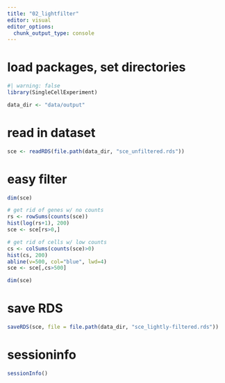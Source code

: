 ```yaml
---
title: "02_lightfilter"
editor: visual
editor_options: 
  chunk_output_type: console
---
```


# load packages, set directories

```r
#| warning: false
library(SingleCellExperiment)

data_dir <- "data/output"
```

# read in dataset

```r
sce <- readRDS(file.path(data_dir, "sce_unfiltered.rds"))
```

# easy filter

```r
dim(sce)

# get rid of genes w/ no counts
rs <- rowSums(counts(sce))
hist(log(rs+1), 200)
sce <- sce[rs>0,]

# get rid of cells w/ low counts
cs <- colSums(counts(sce)>0)
hist(cs, 200)
abline(v=500, col="blue", lwd=4)
sce <- sce[,cs>500]

dim(sce)
```

# save RDS

```r
saveRDS(sce, file = file.path(data_dir, "sce_lightly-filtered.rds"))
```

# sessioninfo

```r
sessionInfo()
```
